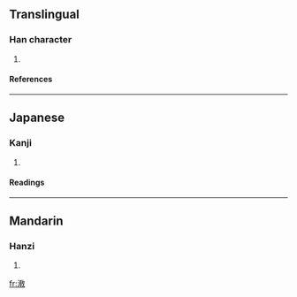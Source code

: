 ==Translingual==
===Han character===
{{Han char|rn=85|rad=水|as=11|sn=14|four=|canj=水十木大 (EJDK)}}
# {{defn|Han|sort=水11}}
====References====
{{Han ref|kx=0645.250|dkj=18132|hdz=31713.050|uh=6F16|ud=28438}}
----
==Japanese==
===Kanji===
{{ja-kanji|grade=|rs=水11}}
# {{defn|Japanese}} 
====Readings====
{{ja-readings|on=[[こう]] (kō), [[きょう]] (kyō)|kun=}}
----
==Mandarin==
===Hanzi===
{{cmn-hanzi|pin=[[chún]] (chun2), [[jiào]] (jiao4)|wg=ch'un<sup>2</sup>, chiao<sup>4</sup>}}
# {{defn|Mandarin}}

[[fr:漖]]